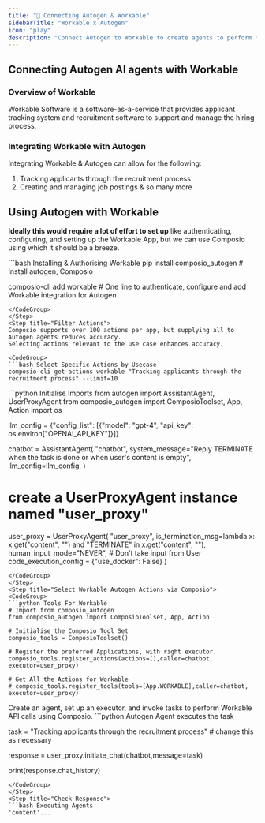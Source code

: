 ```yaml
---
title: "🚀 Connecting Autogen & Workable"
sidebarTitle: "Workable x Autogen"
icon: "play"
description: "Connect Autogen to Workable to create agents to perform tasks using natural language"
---
```


## Connecting Autogen AI agents with Workable

### Overview of Workable

Workable Software is a software-as-a-service that provides applicant tracking system and recruitment software to support and manage the hiring process.

### Integrating Workable with Autogen

Integrating Workable & Autogen can allow for the following:

1. Tracking applicants through the recruitment process
2. Creating and managing job postings
& so many more

## Using Autogen with Workable

<Steps>
<Step title="Setting Up the Environment">

**Ideally this would require a lot of effort to set up** like authenticating, configuring, and setting up the Workable App, but we can use Composio using which it should be a breeze.

<CodeGroup>
```bash Installing & Authorising Workable
pip install composio_autogen # Install autogen, Composio 

composio-cli add workable # One line to authenticate, configure and add Workable integration for Autogen
```
</CodeGroup>
</Step>
<Step title="Filter Actions">
Composio supports over 100 actions per app, but supplying all to Autogen agents reduces accuracy.
Selecting actions relevant to the use case enhances accuracy.

<CodeGroup>
```bash Select Specific Actions by Usecase
composio-cli get-actions workable "Tracking applicants through the recruitment process" --limit=10
```
</CodeGroup>

</Step>
<Step title="Import Base Packages">

<CodeGroup>
```python Initialise Imports
from autogen import AssistantAgent, UserProxyAgent
from composio_autogen import ComposioToolset, App, Action
import os

llm_config = {"config_list": [{"model": "gpt-4", "api_key": os.environ["OPENAI_API_KEY"]}]}

chatbot = AssistantAgent(
    "chatbot",
    system_message="Reply TERMINATE when the task is done or when user's content is empty",
    llm_config=llm_config,
)

# create a UserProxyAgent instance named "user_proxy"
user_proxy = UserProxyAgent(
    "user_proxy",
    is_termination_msg=lambda x: x.get("content", "") and "TERMINATE" in x.get("content", ""),
    human_input_mode="NEVER", # Don't take input from User
    code_execution_config = {"use_docker": False}
)
```
</CodeGroup>
</Step>
<Step title="Select Workable Autogen Actions via Composio">
<CodeGroup>
```python Tools For Workable
# Import from composio_autogen
from composio_autogen import ComposioToolset, App, Action

# Initialise the Composio Tool Set
composio_tools = ComposioToolset()

# Register the preferred Applications, with right executor. 
composio_tools.register_actions(actions=[],caller=chatbot, executor=user_proxy)

# Get All the Actions for Workable
# composio_tools.register_tools(tools=[App.WORKABLE],caller=chatbot, executor=user_proxy) 
```
</CodeGroup>
</Step>
<Step title="Execute the Agent">
Create an agent, set up an executor, and invoke tasks to perform Workable API calls using Composio. 
<CodeGroup>
```python Autogen Agent executes the task

task = "Tracking applicants through the recruitment process" # change this as necessary

response = user_proxy.initiate_chat(chatbot,message=task)

print(response.chat_history)
```
</CodeGroup>
</Step>
<Step title="Check Response">
```bash Executing Agents
'content'...
```
</Step>
</Steps>
